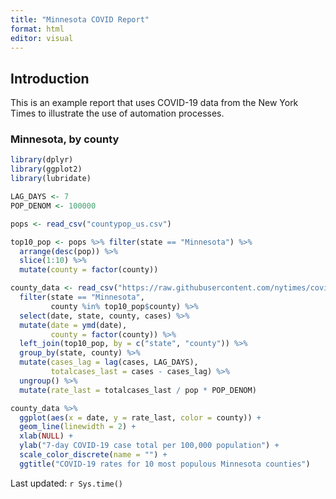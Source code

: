 ---
title: "Minnesota COVID Report"
format: html
editor: visual
---

## Introduction

This is an example report that uses COVID-19 data from the New York Times to illustrate the use of automation processes.

### Minnesota, by county

```{r}
library(dplyr)
library(ggplot2)
library(lubridate)

LAG_DAYS <- 7
POP_DENOM <- 100000

pops <- read_csv("countypop_us.csv")

top10_pop <- pops %>% filter(state == "Minnesota") %>%
  arrange(desc(pop)) %>%
  slice(1:10) %>%
  mutate(county = factor(county))

county_data <- read_csv("https://raw.githubusercontent.com/nytimes/covid-19-data/master/us-counties-2023.csv") %>%
  filter(state == "Minnesota", 
         county %in% top10_pop$county) %>%
  select(date, state, county, cases) %>%
  mutate(date = ymd(date),
         county = factor(county)) %>%
  left_join(top10_pop, by = c("state", "county")) %>%
  group_by(state, county) %>%
  mutate(cases_lag = lag(cases, LAG_DAYS),
         totalcases_last = cases - cases_lag) %>%
  ungroup() %>%
  mutate(rate_last = totalcases_last / pop * POP_DENOM)

county_data %>%
  ggplot(aes(x = date, y = rate_last, color = county)) +
  geom_line(linewidth = 2) +
  xlab(NULL) +
  ylab("7-day COVID-19 case total per 100,000 population") +
  scale_color_discrete(name = "") +
  ggtitle("COVID-19 rates for 10 most populous Minnesota counties")
```

Last updated: `r Sys.time()`
